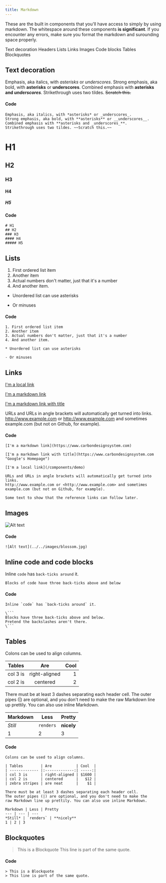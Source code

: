 ```yaml
---
title: Markdown
---
```


<PageDescription>

These are the built in components that you'll have access to simply by using markdown. The whitespace around these components **is significant**. If you encounter any errors, make sure you format the markdown and surounding space properly.

</PageDescription>

<AnchorLinks>
  <AnchorLink>Text decoration</AnchorLink>
  <AnchorLink to="#h1">Headers</AnchorLink>
  <AnchorLink>Lists</AnchorLink>
  <AnchorLink>Links</AnchorLink>
  <AnchorLink>Images</AnchorLink>
  <AnchorLink>Code blocks</AnchorLink>
  <AnchorLink>Tables</AnchorLink>
  <AnchorLink>Blockquotes</AnchorLink>
</AnchorLinks>

## Text decoration

Emphasis, aka italics, with _asterisks_ or _underscores_.
Strong emphasis, aka bold, with **asterisks** or **underscores**.
Combined emphasis with **asterisks and _underscores_**.
Strikethrough uses two tildes. ~~Scratch this.~~

#### Code

```
Emphasis, aka italics, with *asterisks* or _underscores_.
Strong emphasis, aka bold, with **asterisks** or __underscores__.
Combined emphasis with **asterisks and _underscores_**.
Strikethrough uses two tildes. ~~Scratch this.~~
```

# H1

## H2

### H3

#### H4

##### H5

#### Code

```
# H1
## H2
### H3
#### H4
##### H5
```

## Lists

1. First ordered list item
2. Another item
3. Actual numbers don't matter, just that it's a number
4. And another item.

- Unordered list can use asterisks

* Or minuses

#### Code

```
1. First ordered list item
2. Another item
3. Actual numbers don't matter, just that it's a number
4. And another item.

* Unordered list can use asterisks

- Or minuses
```

## Links

[I'm a local link](/components/demo)

[I'm a markdown link](https://www.carbondesignsystem.com)

[I'm a markdown link with title](https://www.carbondesignsystem.com "Carbon's Homepage")

URLs and URLs in angle brackets will automatically get turned into links.
http://www.example.com or <http://www.example.com> and sometimes
example.com (but not on Github, for example).

#### Code

```
[I'm a markdown link](https://www.carbondesignsystem.com)

[I'm a markdown link with title](https://www.carbondesignsystem.com "Google's Homepage")

[I'm a local link](/components/demo)

URLs and URLs in angle brackets will automatically get turned into links.
http://www.example.com or <http://www.example.com> and sometimes
example.com (but not on Github, for example).

Some text to show that the reference links can follow later.
```

## Images

![Alt text](../../images/blossom.jpg)

#### Code

```
![Alt text](../../images/blossom.jpg)
```

## Inline code and code blocks

Inline `code` has `back-ticks around` it.

```
Blocks of code have three back-ticks above and below
```

#### Code

````
Inline `code` has `back-ticks around` it.

\```
Blocks have three back-ticks above and below.
Pretend the backslashes aren't there.
\```
````

## Tables

Colons can be used to align columns.

| Tables   |      Are      | Cool |
| -------- | :-----------: | ---: |
| col 3 is | right-aligned |    1 |
| col 2 is |   centered    |    2 |

There must be at least 3 dashes separating each header cell.
The outer pipes (|) are optional, and you don't need to make the
raw Markdown line up prettily. You can also use inline Markdown.

| Markdown | Less      | Pretty     |
| -------- | --------- | ---------- |
| _Still_  | `renders` | **nicely** |
| 1        | 2         | 3          |

#### Code

```
Colons can be used to align columns.

| Tables        | Are           | Cool  |
| ------------- |:-------------:| -----:|
| col 3 is      | right-aligned | $1600 |
| col 2 is      | centered      |   $12 |
| zebra stripes | are neat      |    $1 |

There must be at least 3 dashes separating each header cell.
The outer pipes (|) are optional, and you don't need to make the
raw Markdown line up prettily. You can also use inline Markdown.

Markdown | Less | Pretty
--- | --- | ---
*Still* | `renders` | **nicely**
1 | 2 | 3
```

## Blockquotes

> This is a Blockquote
> This line is part of the same quote.

#### Code

```
> This is a Blockquote
> This line is part of the same quote.
```
